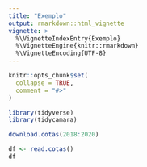 ```yaml
---
title: "Exemplo"
output: rmarkdown::html_vignette
vignette: >
  %\VignetteIndexEntry{Exemplo}
  %\VignetteEngine{knitr::rmarkdown}
  %\VignetteEncoding{UTF-8}
---
```


```r
knitr::opts_chunk$set(
  collapse = TRUE,
  comment = "#>"
)
```

```r
library(tidyverse)
library(tidycamara)
```

```r
download.cotas(2018:2020)
```

```r
df <- read.cotas()
df
```


